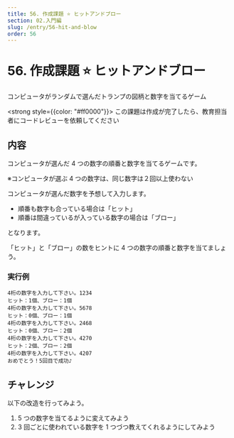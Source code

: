```yaml
---
title: 56. 作成課題 ⭐ ヒットアンドブロー
section: 02.入門編
slug: /entry/56-hit-and-blow
order: 56
---
```


# 56. 作成課題 ⭐ ヒットアンドブロー

<p className="game-content">コンピュータがランダムで選んだトランプの図柄と数字を当てるゲーム</p>

<strong style={{color: "#ff0000"}}>
  この課題は作成が完了したら、教育担当者にコードレビューを依頼してください
</strong>

## 内容

コンピュータが選んだ 4 つの数字の順番と数字を当てるゲームです。

※コンピュータが選ぶ 4 つの数字は、同じ数字は２回以上使わない

コンピュータが選んだ数字を予想して入力します。

- 順番も数字も合っている場合は「ヒット」
- 順番は間違っているが入っている数字の場合は「ブロー」

となります。

「ヒット」と「ブロー」の数をヒントに 4 つの数字の順番と数字を当てましょう。

### 実行例

```
4桁の数字を入力して下さい。1234
ヒット：1個、ブロー：1個
4桁の数字を入力して下さい。5678
ヒット：0個、ブロー：1個
4桁の数字を入力して下さい。2468
ヒット：0個、ブロー：2個
4桁の数字を入力して下さい。4270
ヒット：2個、ブロー：2個
4桁の数字を入力して下さい。4207
おめでとう！5回目で成功♪
```

## チャレンジ

以下の改造を行ってみよう。

1. 5 つの数字を当てるように変えてみよう
2. 3 回ごとに使われている数字を 1 つづつ教えてくれるようにしてみよう
